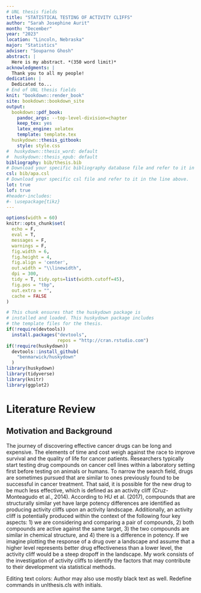 ```yaml
---
# UNL thesis fields
title: "STATISTICAL TESTING OF ACTIVITY CLIFFS"
author: "Sarah Josephine Aurit"
month: "December"
year: "2023"
location: "Lincoln, Nebraska"
major: "Statistics"
adviser: "Souparno Ghosh"
abstract: |
  Here is my abstract. *(350 word limit)*
acknowledgments: |
  Thank you to all my people!
dedication: |
  Dedicated to...
# End of UNL thesis fields
knit: "bookdown::render_book"
site: bookdown::bookdown_site
output: 
  bookdown::pdf_book:
    pandoc_args: --top-level-division=chapter
    keep_tex: yes
    latex_engine: xelatex
    template: template.tex
  huskydown::thesis_gitbook: 
    style: style.css
#  huskydown::thesis_word: default
#  huskydown::thesis_epub: default
bibliography: bib/thesis.bib
# Download your specific bibliography database file and refer to it in the line above.
csl: bib/apa.csl
# Download your specific csl file and refer to it in the line above.
lot: true
lof: true
#header-includes:
#- \usepackage{tikz}
---
```


```r
options(width = 60)
knitr::opts_chunk$set(
  echo = F, 
  eval = T, 
  messages = F, 
  warnings = F,
  fig.width = 6, 
  fig.height = 4,  
  fig.align = 'center',
  out.width = "\\linewidth", 
  dpi = 300, 
  tidy = T, tidy.opts=list(width.cutoff=45),
  fig.pos = "tbp",
  out.extra = "",
  cache = FALSE
)
```

```r
# This chunk ensures that the huskydown package is
# installed and loaded. This huskydown package includes
# the template files for the thesis.
if(!require(devtools))
  install.packages("devtools", 
                   repos = "http://cran.rstudio.com")
if(!require(huskydown))
  devtools::install_github(
    "benmarwick/huskydown"
  )
library(huskydown)
library(tidyverse)
library(knitr)
library(ggplot2)
```

# Literature Review

## Motivation and Background

The journey of discovering effective cancer drugs can be long and expensive. The elements of time and cost weigh against the race to improve survival and the quality of life for cancer patients. Researchers typically start testing drug compounds on cancer cell lines within a laboratory setting first before testing on animals or humans. To narrow the search field, drugs are sometimes pursued that are similar to ones previously found to be successful in cancer treatment. That said, it is possible for the new drug to be much less effective, which is defined as an activity cliff (Cruz-Monteagudo et al., 2014).
According to HU et al. (2017), compounds that are structurally similar yet have large potency differences are identified as producing activity cliffs upon an activity landscape. Additionally, an activity cliff is potentially produced within the context of the following four key aspects: 1) we are considering and comparing a pair of compounds, 2) both compounds are active against the same target, 3) the two compounds are similar in chemical structure, and 4) there is a difference in potency.
If we imagine plotting the response of a drug over a landscape and assume that a higher level represents better drug effectiveness than a lower level, the activity cliff would be a steep dropoff in the landscape. My work consists of the investigation of activity cliffs to identify the factors that may contribute to their development via statistical methods. 

Editing text colors: \authorcol{Author's editing color. Use \expandafter\string\authorcol{}} Author may also use mostly black text as well. \chaircol{Chair's editing color. Use \expandafter\string\chaircol{}} \cochaircol{Co-chair's editing color. Use \expandafter\string\cochaircol{}} Redefine commands in unlthesis.cls with initials.






